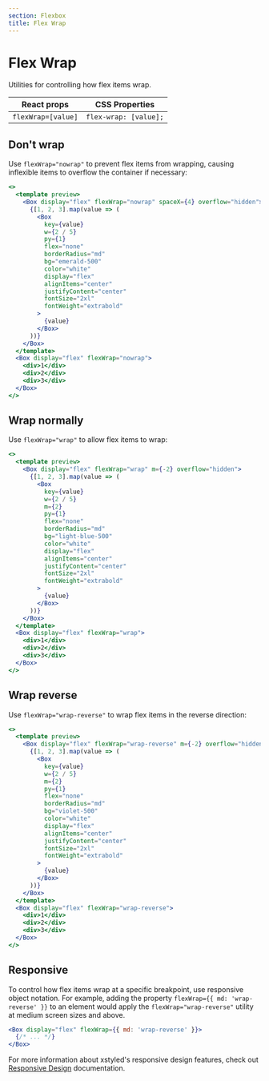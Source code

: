 ```yaml
---
section: Flexbox
title: Flex Wrap
---
```


# Flex Wrap

Utilities for controlling how flex items wrap.

| React props        | CSS Properties        |
| ------------------ | --------------------- |
| `flexWrap=[value]` | `flex-wrap: [value];` |

## Don't wrap

Use `flexWrap="nowrap"` to prevent flex items from wrapping, causing inflexible items to overflow the container if necessary:

```jsx preview
<>
  <template preview>
    <Box display="flex" flexWrap="nowrap" spaceX={4} overflow="hidden">
      {[1, 2, 3].map(value => (
        <Box
          key={value}
          w={2 / 5}
          py={1}
          flex="none"
          borderRadius="md"
          bg="emerald-500"
          color="white"
          display="flex"
          alignItems="center"
          justifyContent="center"
          fontSize="2xl"
          fontWeight="extrabold"
        >
          {value}
        </Box>
      ))}
    </Box>
  </template>
  <Box display="flex" flexWrap="nowrap">
    <div>1</div>
    <div>2</div>
    <div>3</div>
  </Box>
</>
```

## Wrap normally

Use `flexWrap="wrap"` to allow flex items to wrap:

```jsx preview
<>
  <template preview>
    <Box display="flex" flexWrap="wrap" m={-2} overflow="hidden">
      {[1, 2, 3].map(value => (
        <Box
          key={value}
          w={2 / 5}
          m={2}
          py={1}
          flex="none"
          borderRadius="md"
          bg="light-blue-500"
          color="white"
          display="flex"
          alignItems="center"
          justifyContent="center"
          fontSize="2xl"
          fontWeight="extrabold"
        >
          {value}
        </Box>
      ))}
    </Box>
  </template>
  <Box display="flex" flexWrap="wrap">
    <div>1</div>
    <div>2</div>
    <div>3</div>
  </Box>
</>
```

## Wrap reverse

Use `flexWrap="wrap-reverse"` to wrap flex items in the reverse direction:

```jsx preview
<>
  <template preview>
    <Box display="flex" flexWrap="wrap-reverse" m={-2} overflow="hidden">
      {[1, 2, 3].map(value => (
        <Box
          key={value}
          w={2 / 5}
          m={2}
          py={1}
          flex="none"
          borderRadius="md"
          bg="violet-500"
          color="white"
          display="flex"
          alignItems="center"
          justifyContent="center"
          fontSize="2xl"
          fontWeight="extrabold"
        >
          {value}
        </Box>
      ))}
    </Box>
  </template>
  <Box display="flex" flexWrap="wrap-reverse">
    <div>1</div>
    <div>2</div>
    <div>3</div>
  </Box>
</>
```

## Responsive

To control how flex items wrap at a specific breakpoint, use responsive object notation. For example, adding the property `flexWrap={{ md: 'wrap-reverse' }}` to an element would apply the `flexWrap="wrap-reverse"` utility at medium screen sizes and above.

```jsx
<Box display="flex" flexWrap={{ md: 'wrap-reverse' }}>
  {/* ... */}
</Box>
```

For more information about xstyled's responsive design features, check out [Responsive Design](@TODO-link) documentation.
